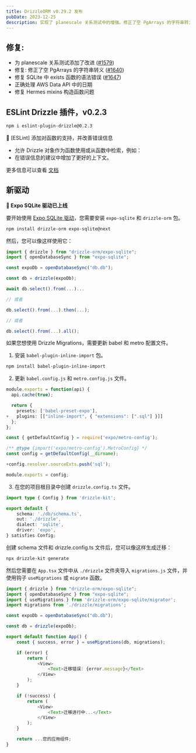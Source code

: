 ```yaml
---
title: DrizzleORM v0.29.2 发布
pubDate: 2023-12-25
description: 实现了 planescale 关系测试中的增强。修正了空 PgArrays 的字符串转义。纠正了 SQLite 中 exists 函数的语法错误。确保在 AWS Data API 中正确处理日期。解决了 Hermes mixins 构造函数问题。
---
```


## 修复:

- 为 planescale 关系测试添加了改进 ([#1579](https://github.com/drizzle-team/drizzle-orm/pull/1579))
- 修复: 修正了空 PgArrays 的字符串转义 ([#1640](https://github.com/drizzle-team/drizzle-orm/pull/1640))
- 修复 SQLite 中 exists 函数的语法错误 ([#1647](https://github.com/drizzle-team/drizzle-orm/pull/1647))
- 正确处理 AWS Data API 中的日期
- 修复 Hermes mixins 构造函数问题

## ESLint Drizzle 插件，v0.2.3

```bash copy
npm i eslint-plugin-drizzle@0.2.3
```

🎉 [ESLint] 添加对函数的支持，并改善错误信息

- 允许 Drizzle 对象作为函数使用或从函数中检索，例如：
- 在错误信息的建议中增加了更好的上下文。

更多信息可以查看 [文档](/docs/eslint-plugin)
## 新驱动

**🎉 Expo SQLite 驱动已上线**

要开始使用 [Expo SQLite 驱动](/docs/get-started-sqlite#expo-sqlite)，您需要安装 `expo-sqlite` 和 `drizzle-orm` 包。

```bash copy
npm install drizzle-orm expo-sqlite@next
```

然后，您可以像这样使用它：

```ts copy {4,6}
import { drizzle } from "drizzle-orm/expo-sqlite";
import { openDatabaseSync } from "expo-sqlite";

const expoDb = openDatabaseSync("db.db");

const db = drizzle(expoDb);

await db.select().from(...)...

// 或者

db.select().from(...).then(...);

// 或者

db.select().from(...).all();
```

如果您想使用 Drizzle Migrations，需要更新 babel 和 metro 配置文件。

1. 安装 `babel-plugin-inline-import` 包。

```bash copy
npm install babel-plugin-inline-import
```

2. 更新 `babel.config.js` 和 `metro.config.js` 文件。

```ts filename="babel.config.js" copy {6}
module.exports = function(api) {
  api.cache(true);

  return {
    presets: ['babel-preset-expo'],
+   plugins: [["inline-import", { "extensions": [".sql"] }]]
  };
};
```

```ts filename="metro.config.js" copy {6}
const { getDefaultConfig } = require('expo/metro-config');

/** @type {import('expo/metro-config').MetroConfig} */
const config = getDefaultConfig(__dirname);

+config.resolver.sourceExts.push('sql');

module.exports = config;
```

3. 在您的项目根目录中创建 `drizzle.config.ts` 文件。

```ts copy
import type { Config } from 'drizzle-kit';

export default {
	schema: './db/schema.ts',
	out: './drizzle',
    dialect: 'sqlite',
	driver: 'expo',
} satisfies Config;
```

创建 schema 文件和 drizzle.config.ts 文件后，您可以像这样生成迁移：

```bash copy
npx drizzle-kit generate
```

然后您需要在 `App.tsx` 文件中从 `./drizzle` 文件夹导入 `migrations.js` 文件，并使用钩子 `useMigrations` 或 `migrate` 函数。

```ts copy {4,11}
import { drizzle } from "drizzle-orm/expo-sqlite";
import { openDatabaseSync } from "expo-sqlite";
import { useMigrations } from 'drizzle-orm/expo-sqlite/migrator';
import migrations from './drizzle/migrations';

const expoDb = openDatabaseSync("db.db");

const db = drizzle(expoDb);

export default function App() {
    const { success, error } = useMigrations(db, migrations);

    if (error) {
        return (
            <View>
                <Text>迁移错误: {error.message}</Text>
            </View>
        );
    }

    if (!success) {
        return (
            <View>
                <Text>迁移进行中...</Text>
            </View>
        );
    }

    return ...您的应用组件;
}
```
